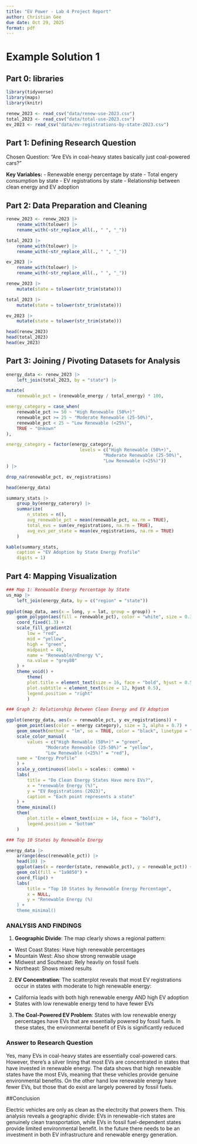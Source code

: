 ```yaml
---
title: "EV Power - Lab 4 Project Report"
author: Christian Gee
due date: Oct 29, 2025
format: pdf
---
```


# Example Solution 1

## **Part 0: libraries**

```r


library(tidyverse)
library(maps)
library(knitr)

renew_2023 <- read_csv("data/renew-use-2023.csv")
total_2023 <- read_csv("data/total-use-2023.csv")
ev_2023 <- read_csv("data/ev-registrations-by-state-2023.csv")

```

## **Part 1:** **Defining Research Question**

Chosen Question: "Are EVs in coal-heavy states basically just coal-powered cars?"

**Key Variables:**
- Renewable energy percentage by state
- Total engery consumption by state
- EV registrations by state
- Relationship between clean energy and EV adoption

## **Part 2: Data Preparation and Cleaning**

```r

renew_2023 <- renew_2023 |>
    rename_with(tolower) |>
    rename_with(~str_replace_all(., " ", "_"))

total_2023 |>
    rename_with(tolower) |>
    rename_with(~str_replace_all(., " ", "_"))

ev_2023 |>
    rename_with(tolower) |>
    rename_with(~str_replace_all(., " ", "_"))

renew_2023 |>
    mutate(state = tolower(str_trim(state)))

total_2023 |>
    mutate(state = tolower(str_trim(state)))

ev_2023 |>
    mutate(state = tolower(str_trim(state)))

head(renew_2023)
head(total_2023)
head(ev_2023)

```

## **Part 3: Joining / Pivoting Datasets for Analysis**

```r

energy_data <- renew_2023 |>  
    left_join(total_2023, by = "state") |>

mutate(
    renewable_pct = (renewable_energy / total_energy) * 100,

energy_category = case_when(
    renewable_pct >= 50 ~ "High Renewable (50%+)"
    renewable_pct >= 25 ~ "Moderate Renewable (25-50%)",
    renewable_pct < 25 ~ "Low Renewable (<25%)",
    TRUE ~ "Unkown"
),

energy_category = factor(energy_category, 
                            levels = c("High Renewable (50%+)", 
                                     "Moderate Renewable (25-50%)", 
                                     "Low Renewable (<25%)"))
) |>

drop_na(renewable_pct, ev_registrations)

head(energy_data)

summary_stats |>
    group_by(energy_caterory) |>
    summarize(
        n_states = n(),
        avg_renewable_pct = mean(renewable_pct, na.rm = TRUE),
        total_evs = sum(ev_registrations, na.rm = TRUE),
        avg_evs_per_state = mean(ev_registrations, na.rm = TRUE)
    )

kable(summary_stats,
    caption = "EV Adoption by State Energy Profile" 
    digits = 1)
```

## **Part 4: Mapping Visualization**

```r

### Map 1: Renewable Energy Percentage by State
us_map |>
    left_join(energy_data, by = c("region" = "state"))
    
ggplot(map_data, aes(x = long, y = lat, group = group)) +
    geom_polygon(aes(fill = renewable_pct), color = "white", size = 0.3) +
    coord_fixed(1.3) +
    scale_fill_gradient2(
        low = "red",
        mid = "yellow",
        high = "green",
        midpoint = 40,
        name = "Renewable/nEnergy %",
        na.value = "grey80"
    ) +
    theme_void() +
        theme(
        plot.title = element_text(size = 16, face = "bold", hjust = 0.5),
        plot.subtitle = element_text(size = 12, hjust 0.5),
        legend.position = "right"
        )

### Graph 2: Relationship Between Clean Energy and EV Adoption

ggplot(energy_data, aes(x = renewable_pct, y ev_registrations)) + 
    geom_point(aes(color = energy category), size = 3, alpha = 0.7) +
    geom_smooth(method = "lm", se = TRUE, color = "black", linetype = "dashed") +
    scale_color_manual(
        values = c("High Renwable (50%+)" = "green",
               "Moderate Renewable (25-50%)" = "yellow", 
               "Low Renewable (<25%)" = "red"),
    name = "Energy Profile"
    ) +
    scale_y_continuous(labels = scales:: comma) +
    labs(
        title = "Do Clean Energy States Have more EVs?",
        x = "renewable Energy (%)",
        y = "EV Registrations (2023)",
        caption = "Each point represents a state"
    ) +
    theme_minimal()
    them(
        plot.title = elment_text(size = 14, face = "bold"),
        legend.position = "bottom"
    )

### Top 10 States by Renewable Energy

energy_data |>
    arrange(desc(renewable_pct)) |>
    head(10) |>
    ggplot(aes(x = reorder(state, renewable_pct), y = renewable_pct)) + 
    geom_col(fill = "1a9850") +
    coord_flip() +
    labs(
        title = "Top 10 States by Renewable Energy Percentage",
        x = NULL,
        y = "Renewable Energy (%)
    ) +
    theme_minimal()

```


### ANALYSIS AND FINDINGS

1. **Geographic Divide**: The map clearly shows a regional pattern:
- West Coast States: Have high renewable percentages
- Mountain West: Also show strong renwable usage
- Midwest and Southeast: Rely heavliy on fossil fuels 
- Northeast: Shows mixed results 

2. **EV Concentration**: The scatterplot reveals that most EV registrations occur in states with moderate to high renewable energy:
- California leads with both high renewable energy AND high EV adoption
- States with low renewable energy tend to have fewer EVs 

3. **The Coal-Powered EV Problem**:
States with low renewable energy percentages have EVs that are essentially powered by fossil fuels. In these states, the environmental benefit of EVs is significantly reduced

### Answer to Research Question
Yes, many EVs in coal-heavy states are essentially coal-powered cars. However, there's a silver lining that most EVs are concentrated in states that have invested in renewable energy. 
The data shows that high renewable states have the most EVs, meaning that these vehicles provide genuine environmental benefits. On the other hand low renewable energy have fewer EVs,
but those that do exist are largely powered by fossil fuels. 

##Conclusion

Electric vehicles are only as clean as the electrcity that powers them. This analysis reveals a geographic divide: EVs in renewable-rich states are genuinely clean transportation, 
while EVs in fossil fuel-dependent states provide limited environmental benefit. In the future there needs to be an investment in both EV infrastructure and renewable energy generation.

